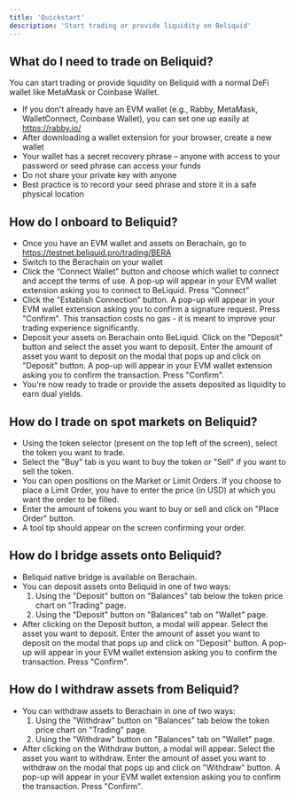```yaml
---
title: 'Quickstart'
description: 'Start trading or provide liquidity on Beliquid'
---
```


## What do I need to trade on Beliquid?

You can start trading or provide liquidity on Beliquid with a normal DeFi wallet like MetaMask or Coinbase Wallet.
* If you don't already have an EVM wallet (e.g., Rabby, MetaMask, WalletConnect, Coinbase Wallet), you can set one up easily at https://rabby.io/
* After downloading a wallet extension for your browser, create a new wallet
* Your wallet has a secret recovery phrase – anyone with access to your password or seed phrase can access your funds
* Do not share your private key with anyone
* Best practice is to record your seed phrase and store it in a safe physical location

## How do I onboard to Beliquid?
* Once you have an EVM wallet and assets on Berachain, go to https://testnet.beliquid.pro/trading/BERA
* Switch to the Berachain on your wallet
* Click the “Connect Wallet” button and choose which wallet to connect and accept the terms of use. A pop-up will appear in your EVM wallet extension asking you to connect to BeLiquid. Press “Connect”
* Click the "Establish Connection” button. A pop-up will appear in your EVM wallet extension asking you to confirm a signature request. Press "Confirm". This transaction costs no gas - it is meant to improve your trading experience significantly.
* Deposit your assets on Berachain onto BeLiquid. Click on the "Deposit" button and select the asset you want to deposit. Enter the amount of asset you want to deposit on the modal that pops up and click on "Deposit" button. A pop-up will appear in your EVM wallet extension asking you to confirm the transaction. Press "Confirm".
* You're now ready to trade or provide the assets deposited as liquidity to earn dual yields.

## How do I trade on spot markets on Beliquid?
* Using the token selector (present on the top left of the screen), select the token you want to trade.
* Select the "Buy" tab is you want to buy the token or "Sell" if you want to sell the token.
* You can open positions on the Market or Limit Orders. If you choose to place a Limit Order, you have to enter the price (in USD) at which you want the order to be filled.
* Enter the amount of tokens you want to buy or sell and click on "Place Order" button.
* A tool tip should appear on the screen confirming your order.

## How do I bridge assets onto Beliquid?
* Beliquid native bridge is available on Berachain.
* You can deposit assets onto Beliquid in one of two ways: 
  1. Using the "Deposit" button on "Balances" tab below the token price chart on "Trading" page.
  2. Using the "Deposit" button on "Balances" tab on "Wallet" page.
* After clicking on the Deposit button, a modal will appear. Select the asset you want to deposit. Enter the amount of asset you want to deposit on the modal that pops up and click on "Deposit" button. A pop-up will appear in your EVM wallet extension asking you to confirm the transaction. Press "Confirm".

## How do I withdraw assets from Beliquid?
* You can withdraw assets to Berachain in one of two ways: 
  1. Using the "Withdraw" button on "Balances" tab below the token price chart on "Trading" page.
  2. Using the "Withdraw" button on "Balances" tab on "Wallet" page.
* After clicking on the Withdraw button, a modal will appear. Select the asset you want to withdraw. Enter the amount of asset you want to withdraw on the modal that pops up and click on "Withdraw" button. A pop-up will appear in your EVM wallet extension asking you to confirm the transaction. Press "Confirm".
